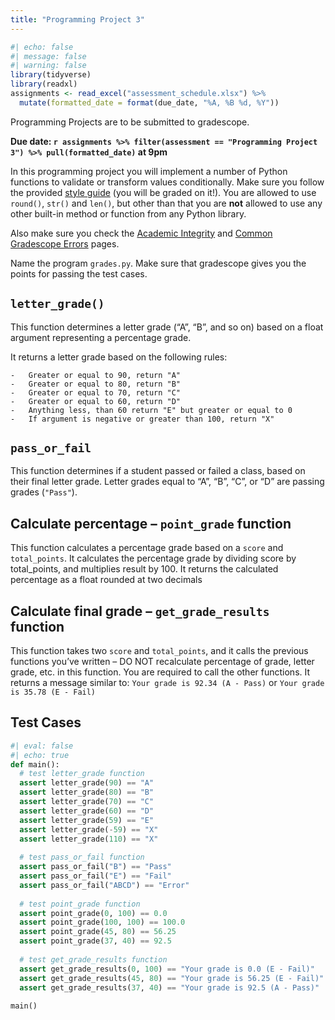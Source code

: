 ```yaml
---
title: "Programming Project 3"
---
```


```r
#| echo: false
#| message: false
#| warning: false
library(tidyverse)
library(readxl)
assignments <- read_excel("assessment_schedule.xlsx") %>% 
  mutate(formatted_date = format(due_date, "%A, %B %d, %Y"))
```

Programming Projects are to be submitted to gradescope.

**Due date: `r assignments %>% filter(assessment == "Programming Project 3") %>% pull(formatted_date)` at 9pm**

In this programming project you will implement a number of Python functions to validate or transform values conditionally. Make sure you follow the provided [style guide](style.html) (you will be graded on it!). You are allowed to use `round()`, `str()` and `len()`, but other than that you are **not** allowed to use any other built-in method or function from any Python library.

Also make sure you check the [Academic Integrity](academic-integrity.html) and [Common Gradescope Errors](gradescope-errors.html) pages.

Name the program `grades.py`. Make sure that gradescope gives you the points for passing the test cases.

## `letter_grade()`

This function determines a letter grade ("A", "B", and so on) based on a float argument representing a percentage grade.

It returns a letter grade based on the following rules:

    -   Greater or equal to 90, return "A"
    -   Greater or equal to 80, return "B"
    -   Greater or equal to 70, return "C"
    -   Greater or equal to 60, return "D"
    -   Anything less, than 60 return "E" but greater or equal to 0
    -   If argument is negative or greater than 100, return "X"

## `pass_or_fail`

This function determines if a student passed or failed a class, based on their final letter grade.
Letter grades equal to "A", "B", "C", or "D" are passing grades (`"Pass"`).

## Calculate percentage -- `point_grade` function

This function calculates a percentage grade based on a `score` and `total_points`. It calculates the percentage grade by dividing score by total_points, and multiplies result by 100. It returns the calculated percentage as a float rounded at two decimals

## Calculate final grade -- `get_grade_results` function

This function takes two `score` and `total_points`, and it calls the previous functions you've written -- DO NOT recalculate percentage of grade, letter grade, etc. in this function. You are required to call the other functions.  It returns a message similar to: `Your grade is 92.34 (A - Pass)` or `Your grade is 35.78 (E - Fail)`

## Test Cases

```python
#| eval: false
#| echo: true
def main():
  # test letter_grade function
  assert letter_grade(90) == "A"
  assert letter_grade(80) == "B"
  assert letter_grade(70) == "C"
  assert letter_grade(60) == "D"
  assert letter_grade(59) == "E"
  assert letter_grade(-59) == "X"
  assert letter_grade(110) == "X"
  
  # test pass_or_fail function
  assert pass_or_fail("B") == "Pass"
  assert pass_or_fail("E") == "Fail"
  assert pass_or_fail("ABCD") == "Error"
  
  # test point_grade function
  assert point_grade(0, 100) == 0.0
  assert point_grade(100, 100) == 100.0
  assert point_grade(45, 80) == 56.25
  assert point_grade(37, 40) == 92.5
  
  # test get_grade_results function
  assert get_grade_results(0, 100) == "Your grade is 0.0 (E - Fail)"
  assert get_grade_results(45, 80) == "Your grade is 56.25 (E - Fail)"
  assert get_grade_results(37, 40) == "Your grade is 92.5 (A - Pass)"
  
main()
```

